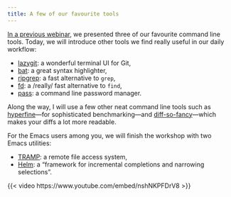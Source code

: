 ```yaml
---
title: A few of our favourite tools
---
```


:::{.def}

[In a previous webinar](/bash/tools1.qmd), we presented three of our favourite command line tools. Today, we will introduce other tools we find really useful in our daily workflow:

- [lazygit](https://github.com/jesseduffield/lazygit): a wonderful terminal UI for Git,
- [bat](https://github.com/sharkdp/bat): a great syntax highlighter,
- [ripgrep](https://github.com/BurntSushi/ripgrep): a fast alternative to `grep`,
- [fd](https://github.com/sharkdp/fd): a /really/ fast alternative to `find`,
- [pass](https://www.passwordstore.org/): a command line password manager.

Along the way, I will use a few other neat command line tools such as [hyperfine](https://github.com/sharkdp/hyperfine)—for sophisticated benchmarking—and [diff-so-fancy](https://github.com/so-fancy/diff-so-fancy)—which makes your diffs a lot more readable.

For the Emacs users among you, we will finish the workshop with two Emacs utilities:

- [TRAMP](https://www.emacswiki.org/emacs/TrampMode): a remote file access system,
- [Helm](https://github.com/emacs-helm/helm): a "framework for incremental completions and narrowing selections".

:::

{{< video https://www.youtube.com/embed/nshNKPFDrV8 >}}

<!-- <br> -->
<!-- <script src="https://giscus.app/client.js" -->
<!-- data-repo="WestDRI/arc-training" -->
<!-- data-repo-id="R_kgDOIk69QA" -->
<!-- data-category-id="DIC_kwDOIk69QM4CS9oA" -->
<!-- data-mapping="url" -->
<!-- data-strict="1" -->
<!-- data-reactions-enabled="0" -->
<!-- data-emit-metadata="0" -->
<!-- data-input-position="bottom" -->
<!-- data-theme="preferred_color_scheme" -->
<!-- data-lang="en" -->
<!-- crossorigin="anonymous" -->
<!-- async> -->
<!-- </script> -->
